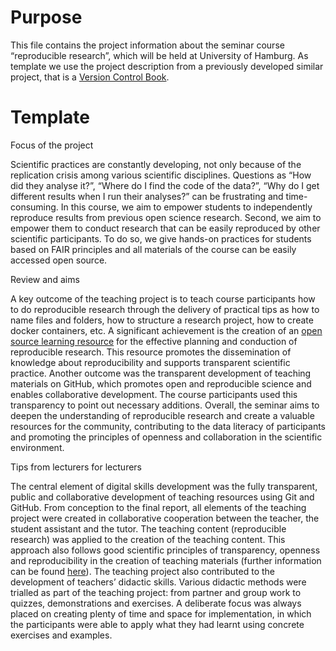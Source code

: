 # Purpose

This file contains the project information about the seminar course "reproducible research", which will be held at University of Hamburg.
As template we use the project description from a previously developed similar project, that is a [Version Control Book](https://lennartwittkuhn.com/version-control-book/).

# Template

Focus of the project
 
Scientific practices are constantly developing, not only because of the replication crisis among various scientific disciplines. Questions as "How did they analyse it?", "Where do I find the code of the data?", "Why do I get different results when I run their analyses?" can be frustrating and time-consuming. 
In this course, we aim to empower students to independently reproduce results from previous open science research. Second, we aim to empower them to conduct research that can be easily reproduced by other scientific participants.
To do so, we give hands-on practices for students based on FAIR principles and all materials of the course can be easily accessed open source.

Review and aims
 
A key outcome of the teaching project is to teach course participants how to do reproducible research through the delivery of practical tips as how to name files and folders, how to structure a research project, how to create docker containers, etc.
A significant achievement is the creation of an [open source learning resource](https://lennartwittkuhn.com/repro-book/) for the effective planning and conduction of reproducible research. This resource promotes the dissemination of knowledge about reproducibility and supports transparent scientific practice.
Another outcome was the transparent development of teaching materials on GitHub, which promotes open and reproducible science and enables collaborative development. The course participants used this transparency to point out necessary additions.
Overall, the seminar aims to deepen the understanding of reproducible research and create a valuable resources for the community, contributing to the data literacy of participants and promoting the principles of openness and collaboration in the scientific environment.

Tips from lecturers for lecturers
 
The central element of digital skills development was the fully transparent, public and collaborative development of teaching resources using Git and GitHub. From conception to the final report, all elements of the teaching project were created in collaborative cooperation between the teacher, the student assistant and the tutor. The teaching content (reproducible research) was applied to the creation of the teaching content. This approach also follows good scientific principles of transparency, openness and reproducibility in the creation of teaching materials (further information can be found [here](https://lennartwittkuhn.com/dra-fair-teaching/#/title-slide)).
The teaching project also contributed to the development of teachers' didactic skills. Various didactic methods were trialled as part of the teaching project: from partner and group work to quizzes, demonstrations and exercises. A deliberate focus was always placed on creating plenty of time and space for implementation, in which the participants were able to apply what they had learnt using concrete exercises and examples.
